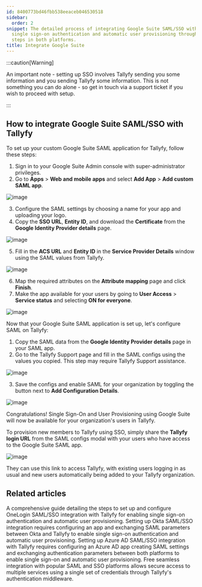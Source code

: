 ```yaml
---
id: 8400773bd46fbb538eeaceb046530518
sidebar:
  order: 2
snippet: The detailed process of integrating Google Suite SAML/SSO with Tallyfy enables
  single sign-on authentication and automatic user provisioning through configuration
  steps in both platforms.
title: Integrate Google Suite
---
```


:::caution[Warning]

An important note - setting up SSO involves Tallyfy sending you some information and you sending Tallyfy some information. This is not something you can do alone - so get in touch via a support ticket if you wish to proceed with setup.

:::

## How to integrate Google Suite SAML/SSO with Tallyfy

To set up your custom Google Suite SAML application for Tallyfy, follow these steps:

1. Sign in to your Google Suite Admin console with super-administrator privileges.
2. Go to **Apps** > **Web and mobile apps** and select **Add App** > **Add custom SAML app**.

![image](https://screenshots.tallyfy.com/file-CNZ3nkfl6y.png)

3. Configure the SAML settings by choosing a name for your app and uploading your logo.
4. Copy the **SSO URL**, **Entity ID**, and download the **Certificate** from the **Google Identity Provider details** page.

![image](https://user-images.githubusercontent.com/9307582/118470213-65c09380-b6fe-11eb-976b-c9a1544c9a53.png)

5. Fill in the **ACS URL** and **Entity ID** in the **Service Provider Details** window using the SAML values from Tallyfy.

![image](https://user-images.githubusercontent.com/9307582/118470602-bc2dd200-b6fe-11eb-84a8-38b49cf90b38.png)

6. Map the required attributes on the **Attribute mapping** page and click **Finish**.
7. Make the app available for your users by going to **User Access** > **Service status** and selecting **ON for everyone**.

![image](https://user-images.githubusercontent.com/9307582/118472230-825dcb00-b700-11eb-943b-9446226f13c4.png)

Now that your Google Suite SAML application is set up, let's configure SAML on Tallyfy:

1. Copy the SAML data from the **Google Identity Provider details** page in your SAML app.
2. Go to the Tallyfy Support page and fill in the SAML configs using the values you copied. This step may require Tallyfy Support assistance.

![image](https://user-images.githubusercontent.com/9307582/111089170-f3c7a480-852a-11eb-97aa-6034327bbea5.png)

3. Save the configs and enable SAML for your organization by toggling the button next to **Add Configuration Details**.

![image](https://user-images.githubusercontent.com/9307582/111089635-f1664a00-852c-11eb-95ea-656d25be057d.png)

Congratulations! Single Sign-On and User Provisioning using Google Suite will now be available for your organization's users in Tallyfy.

To provision new members to Tallyfy using SSO, simply share the **Tallyfy login URL** from the SAML configs modal with your users who have access to the Google Suite SAML app.

![image](https://user-images.githubusercontent.com/9307582/118475633-652afb80-b704-11eb-961c-63db58bc7f42.png)

They can use this link to access Tallyfy, with existing users logging in as usual and new users automatically being added to your Tallyfy organization.


## Related articles
<CardGrid>
<LinkTitleCard header="<b>Authentication > Integrate OneLogin</b>" href="/products/pro/integrations/authentication/how-to-integrate-onelogin-samlsso-with-tallyfy/" > A comprehensive guide detailing the steps to set up and configure OneLogin SAML/SSO integration with Tallyfy for enabling single sign-on authentication and automatic user provisioning. </LinkTitleCard>
<LinkTitleCard header="<b>Authentication > Integrate Okta</b>" href="/products/pro/integrations/authentication/how-to-integrate-okta-samlsso-with-tallyfy/" > Setting up Okta SAML/SSO integration requires configuring an app and exchanging SAML parameters between Okta and Tallyfy to enable single sign-on authentication and automatic user provisioning. </LinkTitleCard>
<LinkTitleCard header="<b>Authentication > Integrate Azure AD</b>" href="/products/pro/integrations/authentication/how-to-integrate-azure-ad-samlsso-with-tallyfy/" > Setting up Azure AD SAML/SSO integration with Tallyfy requires configuring an Azure AD app creating SAML settings and exchanging authentication parameters between both platforms to enable single sign-on and automatic user provisioning. </LinkTitleCard>
<LinkTitleCard header="<b>Integrations > Authentication and SSO</b>" href="/products/pro/integrations/authentication/" > Free seamless integration with popular SAML and SSO platforms allows secure access to multiple services using a single set of credentials through Tallyfy's authentication middleware. </LinkTitleCard>
</CardGrid>